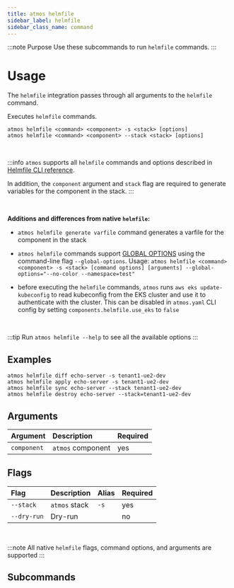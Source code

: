 ```yaml
---
title: atmos helmfile
sidebar_label: helmfile
sidebar_class_name: command
---
```


:::note Purpose
Use these subcommands to run `helmfile` commands.
:::

# Usage

The `helmfile` integration passes through all arguments to the `helmfile` command. 

Executes `helmfile` commands.

```shell
atmos helmfile <command> <component> -s <stack> [options]
atmos helmfile <command> <component> --stack <stack> [options]
```

<br/>

:::info
`atmos` supports all `helmfile` commands and options described in [Helmfile CLI reference](https://github.com/helmfile/helmfile#cli-reference).

In addition, the `component` argument and `stack` flag are required to generate variables for the component in the stack.
:::

<br/>

**Additions and differences from native `helmfile`:**

- `atmos helmfile generate varfile` command generates a varfile for the component in the stack

- `atmos helmfile` commands support [GLOBAL OPTIONS](https://github.com/roboll/helmfile#cli-reference) using the command-line flag `--global-options`.
  Usage: `atmos helmfile <command> <component> -s <stack> [command options] [arguments] --global-options="--no-color --namespace=test"`

- before executing the `helmfile` commands, `atmos` runs `aws eks update-kubeconfig` to read kubeconfig from the EKS cluster and use it to
  authenticate with the cluster. This can be disabled in `atmos.yaml` CLI config by setting `components.helmfile.use_eks` to `false`

<br/>

:::tip
Run `atmos helmfile --help` to see all the available options
:::

## Examples

```shell
atmos helmfile diff echo-server -s tenant1-ue2-dev
atmos helmfile apply echo-server -s tenant1-ue2-dev
atmos helmfile sync echo-server --stack tenant1-ue2-dev
atmos helmfile destroy echo-server --stack=tenant1-ue2-dev
```

## Arguments

| Argument     | Description        | Required |
|:-------------|:-------------------|:---------|
| `component`  | `atmos` component  | yes      |

## Flags

| Flag        | Description   | Alias | Required |
|:------------|:--------------|:------|:---------|
| `--stack`   | `atmos` stack | `-s`  | yes      |
| `--dry-run` | Dry-run       |       | no       |

<br/>

:::note
All native `helmfile` flags, command options, and arguments are supported
:::

## Subcommands

<DocCardList />
